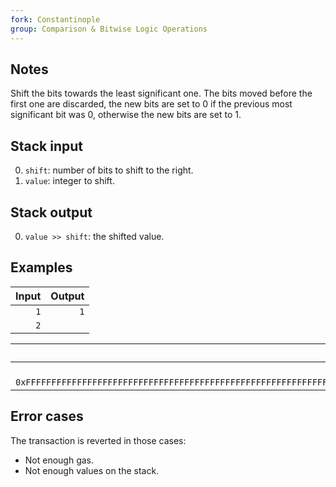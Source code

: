 ```yaml
---
fork: Constantinople
group: Comparison & Bitwise Logic Operations
---
```


## Notes

Shift the bits towards the least significant one. The bits moved before the first one are discarded, the new bits are set to 0 if the previous most significant bit was 0, otherwise the new bits are set to 1.

## Stack input

0. `shift`: number of bits to shift to the right.
1. `value`: integer to shift.

## Stack output

0. `value >> shift`: the shifted value.

## Examples

| Input | Output |
|------:|-------:|
| `1` | `1` |
| `2` | |

| Input | Output |
|------:|-------:|
| `4` | `0xFFFFFFFFFFFFFFFFFFFFFFFFFFFFFFFFFFFFFFFFFFFFFFFFFFFFFFFFFFFFFFFF` |
| `0xFFFFFFFFFFFFFFFFFFFFFFFFFFFFFFFFFFFFFFFFFFFFFFFFFFFFFFFFFFFFFFF0` | |

## Error cases

The transaction is reverted in those cases:
- Not enough gas.
- Not enough values on the stack.
